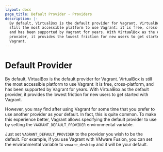 ```yaml
---
layout: docs
page_title: Default Provider - Providers
description: |-
  By default, VirtualBox is the default provider for Vagrant. VirtualBox is
  still the most accessible platform to use Vagrant: it is free, cross-platform,
  and has been supported by Vagrant for years. With VirtualBox as the default
  provider, it provides the lowest friction for new users to get started with
  Vagrant.
---
```


# Default Provider

By default, VirtualBox is the default provider for Vagrant. VirtualBox is
still the most accessible platform to use Vagrant: it is free, cross-platform,
and has been supported by Vagrant for years. With VirtualBox as the default
provider, it provides the lowest friction for new users to get started with
Vagrant.

However, you may find after using Vagrant for some time that you prefer
to use another provider as your default. In fact, this is quite common.
To make this experience better, Vagrant allows specifying the default
provider to use by setting the `VAGRANT_DEFAULT_PROVIDER` environmental
variable.

Just set `VAGRANT_DEFAULT_PROVIDER` to the provider you wish to be the
default. For example, if you use Vagrant with VMware Fusion, you can set
the environmental variable to `vmware_desktop` and it will be your default.
